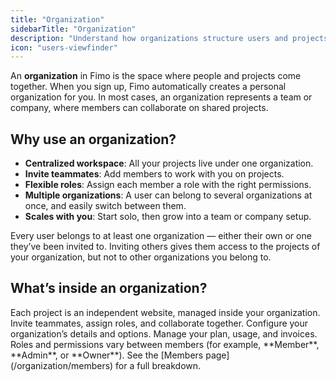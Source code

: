 ```yaml
---
title: "Organization"
sidebarTitle: "Organization"
description: "Understand how organizations structure users and projects."
icon: "users-viewfinder"
---
```


An **organization** in Fimo is the space where people and projects come together. When you sign up, Fimo automatically creates a personal organization for you. In most cases, an organization represents a team or company, where members can collaborate on shared projects.

## Why use an organization?

- **Centralized workspace**: All your projects live under one organization.  
- **Invite teammates**: Add members to work with you on projects.  
- **Flexible roles**: Assign each member a role with the right permissions.  
- **Multiple organizations**: A user can belong to several organizations at once, and easily switch between them.  
- **Scales with you**: Start solo, then grow into a team or company setup.  

<Note>
Every user belongs to at least one organization — either their own or one they’ve been invited to.  
Inviting others gives them access to the projects of your organization, but not to other organizations you belong to.
</Note>

## What’s inside an organization?

<Columns cols={2}>
  <Card title="Projects" icon="layer-group" href="/project/overview">
    Each project is an independent website, managed inside your organization.
  </Card>
  <Card title="Members" icon="people-group" href="/organization/members">
    Invite teammates, assign roles, and collaborate together.
  </Card>
  <Card title="Settings" icon="gear" href="/organization/settings">
    Configure your organization’s details and options.
  </Card>
  <Card title="Billing & usage" icon="credit-card" href="/organization/billing-usage">
    Manage your plan, usage, and invoices.
  </Card>
</Columns>

<Note>
    Roles and permissions vary between members (for example, **Member**, **Admin**, or **Owner**).  
    See the [Members page](/organization/members) for a full breakdown.
</Note>
